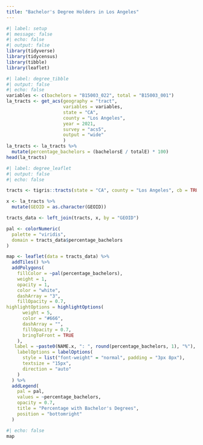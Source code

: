 ```yaml
---
title: "Bachelor's Degree Holders in Los Angeles"
---
```


```r
#| label: setup
#| message: false
#| echo: false
#| output: false
library(tidyverse)
library(tidycensus)
library(tibble)
library(leaflet)
```

```r
#| label: degree_tibble
#| output: false
#| echo: false
variables <- c(bachelors = "B15003_022", total = "B15003_001")
la_tracts <- get_acs(geography = "tract",
                     variables = variables,
                     state = "CA",
                     county = "Los Angeles",
                     year = 2021,
                     survey = "acs5",
                     output = "wide"
                     )
la_tracts <- la_tracts %>%
  mutate(percentage_bachelors = (bachelorsE / totalE) * 100)
head(la_tracts)
```

```r
#| label: degree_leaflet
#| output: false
#| echo: false 

tracts <- tigris::tracts(state = "CA", county = "Los Angeles", cb = TRUE)

x <- la_tracts %>%
  mutate(GEOID = as.character(GEOID))

tracts_data <- left_join(tracts, x, by = "GEOID")

pal <- colorNumeric(
  palette = "viridis",
  domain = tracts_data$percentage_bachelors
)

map <- leaflet(data = tracts_data) %>%
  addTiles() %>%
  addPolygons(
    fillColor = ~pal(percentage_bachelors),
    weight = 1,
    opacity = 1,
    color = "white",
    dashArray = "3",
    fillOpacity = 0.7,
highlightOptions = highlightOptions(
      weight = 5,
      color = "#666",
      dashArray = "",
      fillOpacity = 0.7,
      bringToFront = TRUE
    ),
   label = ~paste0(NAME.x, ": ", round(percentage_bachelors, 1), "%"),
    labelOptions = labelOptions(
      style = list("font-weight" = "normal", padding = "3px 8px"),
      textsize = "15px",
      direction = "auto"
    )
  ) %>%
  addLegend(
    pal = pal,
    values = ~percentage_bachelors,
    opacity = 0.7,
    title = "Percentage with Bachelor's Degrees",
    position = "bottomright"
  )

```

```r
#| echo: false
map
```


